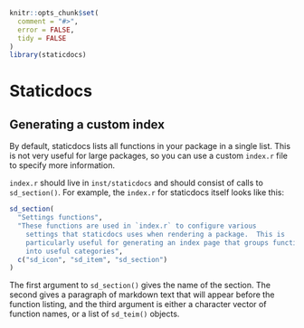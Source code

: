 <!--
%\VignetteEngine{knitr::knitr}
%\VignetteIndexEntry{Staticdocs}
-->

```r
knitr::opts_chunk$set(
  comment = "#>",
  error = FALSE,
  tidy = FALSE
)
library(staticdocs)
```

# Staticdocs

## Generating a custom index

By default, staticdocs lists all functions in your package in a single list. This is not very useful for large packages, so you can use a custom `index.r` file to specify more information.

`index.r` should live in `inst/staticdocs` and should consist of calls to `sd_section()`. For example, the `index.r` for staticdocs itself looks like this:

```r
sd_section(
  "Settings functions",
  "These functions are used in `index.r` to configure various
    settings that staticdocs uses when rendering a package.  This is
    particularly useful for generating an index page that groups functions
    into useful categories",
  c("sd_icon", "sd_item", "sd_section")
)
```

The first argument to `sd_section()` gives the name of the section. The second gives a paragraph of markdown text that will appear before the function listing, and the third argument is either a character vector of function names, or a list of `sd_teim()` objects.
